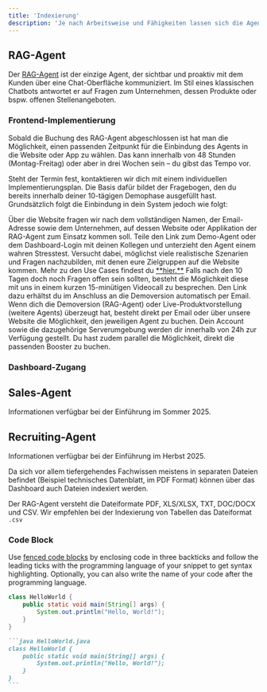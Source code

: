```yaml
---
title: 'Indexierung'
description: 'Je nach Arbeitsweise und Fähigkeiten lassen sich die Agents unterschiedlich in deine Unternehmensprozesse integrieren.V'
---
```


## RAG-Agent

Der [RAG-Agent](https://docs.pzlr.ai/rag-agent/rag) ist der einzige Agent, der sichtbar und proaktiv mit dem Kunden über eine Chat-Oberfläche kommuniziert. Im Stil eines klassischen Chatbots antwortet er auf Fragen zum Unternehmen, dessen Produkte oder bspw. offenen Stellenangeboten.

### Frontend-Implementierung

Sobald die Buchung des RAG-Agent abgeschlossen ist hat man die Möglichkeit, einen passenden Zeitpunkt für die Einbindung des Agents in die Website oder App zu wählen. Das kann innerhalb von 48 Stunden (Montag-Freitag) oder aber in drei Wochen sein – du gibst das Tempo vor.

Steht der Termin fest, kontaktieren wir dich mit einem individuellen Implementierungsplan. Die Basis dafür bildet der Fragebogen, den du bereits innerhalb deiner 10-tägigen Demophase ausgefüllt hast. Grundsätzlich folgt die Einbindung in dein System jedoch wie folgt:

<Steps>
  <Step title="Anfrage über die Website">
    Über die Website fragen wir nach dem vollständigen Namen, der Email-Adresse sowie dem Unternehmen, auf dessen Website  oder Applikation der RAG-Agent zum Einsatz kommen soll.
  </Step>
  <Step title="10-Tage-Stresstest">
    Teile den Link zum Demo-Agent oder dem Dashboard-Login mit deinen Kollegen und unterzieht den Agent einem wahren Stresstest. Versucht dabei, möglichst viele realistische Szenarien und Fragen nachzubilden, mit denen eure Zielgruppen auf die Website kommen. Mehr zu den Use Cases findest du <a href="/pages/rag-agent/usecases">**hier.**</a>
  </Step>
  <Step title="Q&A-Session">
    Falls nach den 10 Tagen doch noch Fragen offen sein sollten, besteht die Möglichkeit diese mit uns in einem kurzen 15-minütigen Videocall zu besprechen. Den Link dazu erhältst du im Anschluss an die Demoversion automatisch per Email.
  </Step>
  <Step title="Buchung des Agents (und Booster)">
    Wenn dich die Demoversion (RAG-Agent) oder Live-Produktvorstellung (weitere Agents) überzeugt hat, besteht direkt per Email oder über unsere Website die Möglichkeit, den jeweiligen Agent zu buchen. Dein Account sowie die dazugehörige Serverumgebung werden dir innerhalb von 24h zur Verfügung gestellt. Du hast zudem parallel die Möglichkeit, direkt die passenden Booster zu buchen.
  </Step>
</Steps>

### Dashboard-Zugang




## Sales-Agent

Informationen verfügbar bei der Einführung im Sommer 2025.

## Recruiting-Agent

Informationen verfügbar bei der Einführung im Herbst 2025.



Da sich vor allem tiefergehendes Fachwissen meistens in separaten Dateien befindet (Beispiel technisches Datenblatt, im PDF Format) können über das Dashboard auch Dateien indexiert werden. 

<Tip>Der RAG-Agent versteht die Dateiformate PDF, XLS/XLSX, TXT, DOC/DOCX und CSV. Wir empfehlen bei der Indexierung von Tabellen das Dateiformat `.csv`</Tip>


### Code Block

Use [fenced code blocks](https://www.markdownguide.org/extended-syntax/#fenced-code-blocks) by enclosing code in three backticks and follow the leading ticks with the programming language of your snippet to get syntax highlighting. Optionally, you can also write the name of your code after the programming language.

```java HelloWorld.java
class HelloWorld {
    public static void main(String[] args) {
        System.out.println("Hello, World!");
    }
}
```

````md
```java HelloWorld.java
class HelloWorld {
    public static void main(String[] args) {
        System.out.println("Hello, World!");
    }
}
```
````
